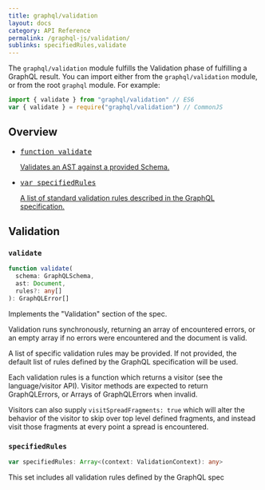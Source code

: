 ```yaml
---
title: graphql/validation
layout: docs
category: API Reference
permalink: /graphql-js/validation/
sublinks: specifiedRules,validate
---
```


The `graphql/validation` module fulfills the Validation phase of fulfilling a
GraphQL result. You can import either from the `graphql/validation` module, or from the root `graphql` module. For example:

```js
import { validate } from "graphql/validation" // ES6
var { validate } = require("graphql/validation") // CommonJS
```

## Overview

<ul class="apiIndex">
  <li>
    <a href="#validate">
      <pre>function validate</pre>
      Validates an AST against a provided Schema.
    </a>
  </li>
  <li>
    <a href="#specifiedrules">
      <pre>var specifiedRules</pre>
      A list of standard validation rules described in the GraphQL specification.
    </a>
  </li>
</ul>

## Validation

### `validate`

```ts
function validate(
  schema: GraphQLSchema,
  ast: Document,
  rules?: any[]
): GraphQLError[]
```

Implements the "Validation" section of the spec.

Validation runs synchronously, returning an array of encountered errors, or
an empty array if no errors were encountered and the document is valid.

A list of specific validation rules may be provided. If not provided, the
default list of rules defined by the GraphQL specification will be used.

Each validation rules is a function which returns a visitor
(see the language/visitor API). Visitor methods are expected to return
GraphQLErrors, or Arrays of GraphQLErrors when invalid.

Visitors can also supply `visitSpreadFragments: true` which will alter the
behavior of the visitor to skip over top level defined fragments, and instead
visit those fragments at every point a spread is encountered.

### `specifiedRules`

```ts
var specifiedRules: Array<(context: ValidationContext): any>
```

This set includes all validation rules defined by the GraphQL spec
